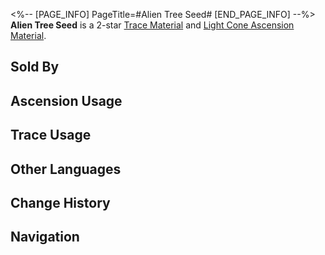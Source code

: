 <%-- [PAGE_INFO]
PageTitle=#Alien Tree Seed#
[END_PAGE_INFO] --%>
{{Item Infobox
|id          = 110241
|image       = Item Alien Tree Seed.png
|type        = Trace Material
|type2       = Light Cone Ascension Material
|invCategory = Upgrade Materials
|rarity      = 2
|effect      = 
|description = The seed obtained from the fruit of the heart tree in the sacred Vonwacq forest, carrying the genes of various life forms. Used to level up Traces slightly for {{Color|h|Abundance}} characters.
|source1     = [[Calyx (Fyxestroll Garden)]]
|source2     = [[Embers Exchange]]
|source3     = [[Omni-Synthesizer]] &mdash; Material Exchange
}}
{{Description|The enormous alien holy tree in the sacred Vonwacq forest meticulously records the changes of the ecosystem over countless life cycles, continuously nurturing the ideal "Devil" using the genes of various life forms as seeds.<br /><br />''"Cut this hard fruit open, scoop out the seed from its flesh, and plant it in sacred soil. You'll harvest dozens of leaders in the following year. Just wait for them to decide a winner via a battle royale!"''}}
'''Alien Tree Seed''' is a 2-star [[Trace Material]] and [[Light Cone Ascension Material]].

==Sold By==
{{Shop Availability}}

==Ascension Usage==
{{Ascension Usage}}

==Trace Usage==
{{Trace Usage}}

==Other Languages==
{{Other Languages
|en   = Alien Tree Seed
|zhs  = 异木种籽
|zht  = 異木種籽
|ja   = 珍木の種
|ko   = 이계 나무의 씨앗
|es   = Semilla del árbol extraño
|fr   = Graine de l'arbre extraterrestre
|ru   = Семя диковинного древа
|th   = Alien Tree Seed
|vi   = Hạt Giống Kỳ Lạ
|de   = Samen des fremden Baumes
|id   = Alien Tree Seed
|pt   = Semente da Árvore Alienígena
}}

==Change History==
{{Change History|2.1}}

==Navigation==
{{Upgrade Material Navbox}}